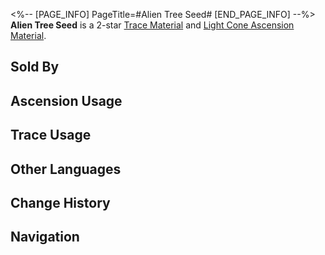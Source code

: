 <%-- [PAGE_INFO]
PageTitle=#Alien Tree Seed#
[END_PAGE_INFO] --%>
{{Item Infobox
|id          = 110241
|image       = Item Alien Tree Seed.png
|type        = Trace Material
|type2       = Light Cone Ascension Material
|invCategory = Upgrade Materials
|rarity      = 2
|effect      = 
|description = The seed obtained from the fruit of the heart tree in the sacred Vonwacq forest, carrying the genes of various life forms. Used to level up Traces slightly for {{Color|h|Abundance}} characters.
|source1     = [[Calyx (Fyxestroll Garden)]]
|source2     = [[Embers Exchange]]
|source3     = [[Omni-Synthesizer]] &mdash; Material Exchange
}}
{{Description|The enormous alien holy tree in the sacred Vonwacq forest meticulously records the changes of the ecosystem over countless life cycles, continuously nurturing the ideal "Devil" using the genes of various life forms as seeds.<br /><br />''"Cut this hard fruit open, scoop out the seed from its flesh, and plant it in sacred soil. You'll harvest dozens of leaders in the following year. Just wait for them to decide a winner via a battle royale!"''}}
'''Alien Tree Seed''' is a 2-star [[Trace Material]] and [[Light Cone Ascension Material]].

==Sold By==
{{Shop Availability}}

==Ascension Usage==
{{Ascension Usage}}

==Trace Usage==
{{Trace Usage}}

==Other Languages==
{{Other Languages
|en   = Alien Tree Seed
|zhs  = 异木种籽
|zht  = 異木種籽
|ja   = 珍木の種
|ko   = 이계 나무의 씨앗
|es   = Semilla del árbol extraño
|fr   = Graine de l'arbre extraterrestre
|ru   = Семя диковинного древа
|th   = Alien Tree Seed
|vi   = Hạt Giống Kỳ Lạ
|de   = Samen des fremden Baumes
|id   = Alien Tree Seed
|pt   = Semente da Árvore Alienígena
}}

==Change History==
{{Change History|2.1}}

==Navigation==
{{Upgrade Material Navbox}}